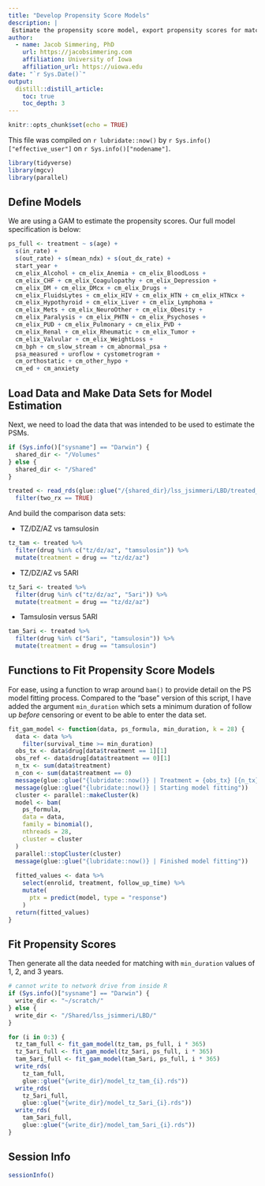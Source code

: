 ---
title: "Develop Propensity Score Models"
description: |
 Estimate the propensity score model, export propensity scores for matching
author:
  - name: Jacob Simmering, PhD 
    url: https://jacobsimmering.com
    affiliation: University of Iowa
    affiliation_url: https://uiowa.edu
date: "`r Sys.Date()`"
output: 
  distill::distill_article:
    toc: true
    toc_depth: 3
---

```{r setup, include=FALSE}
knitr::opts_chunk$set(echo = TRUE)
```

This file was compiled on `r lubridate::now()` by 
``r Sys.info()["effective_user"]`` on `r Sys.info()["nodename"]`. 

```{r pkg-load}
library(tidyverse)
library(mgcv)
library(parallel)
```

## Define Models
We are using a GAM to estimate the propensity scores. Our full model 
specification is below:

```{r def-models-full}
ps_full <- treatment ~ s(age) + 
  s(in_rate) + 
  s(out_rate) + s(mean_ndx) + s(out_dx_rate) +
  start_year +
  cm_elix_Alcohol + cm_elix_Anemia + cm_elix_BloodLoss +
  cm_elix_CHF + cm_elix_Coagulopathy + cm_elix_Depression +
  cm_elix_DM + cm_elix_DMcx + cm_elix_Drugs +
  cm_elix_FluidsLytes + cm_elix_HIV + cm_elix_HTN + cm_elix_HTNcx +
  cm_elix_Hypothyroid + cm_elix_Liver + cm_elix_Lymphoma +
  cm_elix_Mets + cm_elix_NeuroOther + cm_elix_Obesity +
  cm_elix_Paralysis + cm_elix_PHTN + cm_elix_Psychoses +
  cm_elix_PUD + cm_elix_Pulmonary + cm_elix_PVD +
  cm_elix_Renal + cm_elix_Rheumatic + cm_elix_Tumor +
  cm_elix_Valvular + cm_elix_WeightLoss +
  cm_bph + cm_slow_stream + cm_abnormal_psa +
  psa_measured + uroflow + cystometrogram +
  cm_orthostatic + cm_other_hypo + 
  cm_ed + cm_anxiety
```

## Load Data and Make Data Sets for Model Estimation
Next, we need to load the data that was intended to be used to estimate the 
PSMs.

```{r load-model-data}
if (Sys.info()["sysname"] == "Darwin") {
  shared_dir <- "/Volumes"
} else {
  shared_dir <- "/Shared"
}

treated <- read_rds(glue::glue("/{shared_dir}/lss_jsimmeri/LBD/treated_model_data.rds")) |>
  filter(two_rx == TRUE)
```

And build the comparison data sets:

- TZ/DZ/AZ vs tamsulosin

```{r tz-tam}
tz_tam <- treated %>%
  filter(drug %in% c("tz/dz/az", "tamsulosin")) %>%
  mutate(treatment = drug == "tz/dz/az")
```

- TZ/DZ/AZ vs 5ARI

```{r tz-5ari}
tz_5ari <- treated %>%
  filter(drug %in% c("tz/dz/az", "5ari")) %>%
  mutate(treatment = drug == "tz/dz/az")
```

- Tamsulosin versus 5ARI

```{r tam-5ari}
tam_5ari <- treated %>%
  filter(drug %in% c("5ari", "tamsulosin")) %>%
  mutate(treatment = drug == "tamsulosin")
```

## Functions to Fit Propensity Score Models
For ease, using a function to wrap around `bam()` to provide detail on the 
PS model fitting process. Compared to the "base" version of this script, I 
have added the argument `min_duration` which sets a minimum duration of follow
up *before* censoring or event to be able to enter the data set. 

```{r def-fit_gam_model}
fit_gam_model <- function(data, ps_formula, min_duration, k = 28) {
  data <- data %>%
    filter(survival_time >= min_duration)
  obs_tx <- data$drug[data$treatment == 1][1]
  obs_ref <- data$drug[data$treatment == 0][1]
  n_tx <- sum(data$treatment)
  n_con <- sum(data$treatment == 0)
  message(glue::glue("{lubridate::now()} | Treatment = {obs_tx} [{n_tx}] | Ref = {obs_ref} [{n_con}]"))
  message(glue::glue("{lubridate::now()} | Starting model fitting"))
  cluster <- parallel::makeCluster(k)
  model <- bam(
    ps_formula,
    data = data,
    family = binomial(),
    nthreads = 28,
    cluster = cluster
  )
  parallel::stopCluster(cluster)
  message(glue::glue("{lubridate::now()} | Finished model fitting"))
  
  fitted_values <- data %>%
    select(enrolid, treatment, follow_up_time) %>%
    mutate(
      ptx = predict(model, type = "response")
    )
  return(fitted_values)
}
```

## Fit Propensity Scores
Then generate all the data needed for matching with `min_duration` values of 1,
2, and 3 years.

```{r}
# cannot write to network drive from inside R
if (Sys.info()["sysname"] == "Darwin") {
  write_dir <- "~/scratch/"
} else {
  write_dir <- "/Shared/lss_jsimmeri/LBD/"
}

for (i in 0:3) {
  tz_tam_full <- fit_gam_model(tz_tam, ps_full, i * 365)
  tz_5ari_full <- fit_gam_model(tz_5ari, ps_full, i * 365)
  tam_5ari_full <- fit_gam_model(tam_5ari, ps_full, i * 365)
  write_rds(
    tz_tam_full,
    glue::glue("{write_dir}/model_tz_tam_{i}.rds"))
  write_rds(
    tz_5ari_full,
    glue::glue("{write_dir}/model_tz_5ari_{i}.rds"))
  write_rds(
    tam_5ari_full,
    glue::glue("{write_dir}/model_tam_5ari_{i}.rds"))
}
```

## Session Info
```{r sysinfo}
sessionInfo()
```
